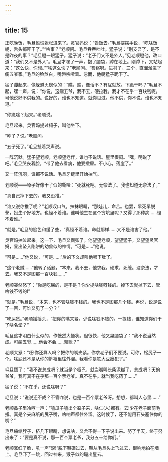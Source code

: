 ```yaml
---
---
---
```

title: 15
---



正吃晚饭，毛旦慌慌张张进来了。灵官妈说：“舀饭去。”毛旦摆摆手说，“吃啥饭呢，舌头都吓干了。”“啥事？”老顺问。毛旦吞吞吐吐。猛子说：“别支吾了，是不是昨夜的事？”毛旦瞪一眼猛子。猛子说：“老子们又不是外人。”见老顺瞪他，改口道：“我们又不是外人”。毛旦才嘿了一声，抱了脑袋，蹲在地上。刚蹲下，又站起来：“这么快，你想。”“啥这么快？”老顺问。“警察呀。进村了，三个，直溜溜进了瘸五爷家。”毛旦的脸煞白，嘴唇哆嗦着。忽而，他朝猛子跪下了。

猛子蹦起来，像躲避火炭似的：“瞧，瞧，像话不？有屁就放。下跪干吗？”毛旦不起，嘿一声，说：“你说，这瘸五爷，我不去，硬拉我。我才不在乎一百块钱呢。可他说好不供我的。说好的，谁也不知道。就你见过。他不供，你不说，谁也不知道。”

“你跪啥？起来。”老顺说。

毛旦起来。灵官妈提过椅子，叫他坐下。

“咋了？说。”老顺问。

“五子死了。”毛旦扯着哭声说。

一阵沉默。猛子望老顺，老顺望老伴，谁也不说话。屋里很闷。“嘿，明说了吧。”毛旦哭丧着脸，“带了他去看病，他要撒尿。不小心，落崖了。”

又一阵沉闷，谁都不说话。毛旦牙缝里开始抽气。

老顺说——嗓子好像干了似的嘶哑：“死就死吧。无奈法了。我也知道无奈法了。”

“真自己掉下去的。我又没推。”

“谁又说你推了呢？”老顺叹口气，抹抹眼睛，“那娃儿，命苦。也罢，早死早脱孽，投生个好地方。也怪不着谁。谁叫他生在这个穷坑里呢？又得了那种病……怪不着谁。”

“就是。”毛旦的脸色和缓了些，“真怪不着谁。命就那样……又不是谁害了他。”

灵官妈抽泣起来。这一下，毛旦又慌张了。他望望老顺，望望猛子，又望望灵官妈，显出坠入陷阱的幼兽似的神情。“可是……”他说。

“可是……”他又说，“可是……”后的下文却叫他咽下肚了。

“这个老贼……”他转了话题，“本来，我不去，他求我。硬求，死缠。没奈法，才去。我又不是图那一百块钱……”

老顺突然怒了：“你是吃屎的，是不是？你少提啥钱呀钱的。掉下去就掉下去，管啥钱不钱的!”

“就是。”毛旦说，“本来，也不管啥钱不钱的。我也不是图那几个钱。再说，说是说了一百，可谁又见了一分？”

“吃屎货。”老顺摇摇头，“把你的嘴夹紧。少说啥钱不钱的。一提钱，谁知道你们干了啥名堂？”

毛旦这才明白什么似的，作恍然大悟状。但很快，他又晃脑袋了：“我不说当然成。可瘸五爷……他会不会……赖账？”

老顺大怒：“呸!你还算人吗？把你的嘴夹紧。你求老子们不要说。可你，松尻子一个。啥屁还不是从你的裤裆里往外溜。我看你是铁大豆瘾犯了。”

毛旦慌了：“我不说总成吧？就当是个哑巴，就当嘴叫长柴泥糊了，总成吧？天的爷爷，我可真不在乎那一百个票老爷。真不在乎。就当我吃药了……”

猛子说：“不在乎，还说啥呀？”

毛旦说：“说说还不成？不管咋说，也是一百个票老爷呀。想想，都叫人心里……”

老顺鼻子里冷哼一声：“嗑瓜子嗑出个虱子来，啥仁(人)都有。去!少在老子面前毛搔。真是个夹麻纸的尻子嘴，啥响声都往外溜。这时候了，还不能用石头塞住你的嘴？”

毛旦缩缩脖子，挤几下眼睛，想说啥，又舍不得一下子说出来。努了半天，终于努出来了：“要是真不说，那一百个票老爷，我分五十给你们。”

老顺涨红了脸，吼一声“滚!”脱下鞋砸过去，鞋从毛旦头上飞过去，很响地拍在墙上。毛旦吓了一跳，回过神来，猴子似的蹦出屋去。